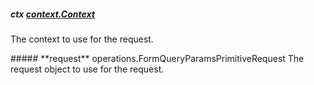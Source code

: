 
##### **ctx** [context.Context](https://pkg.go.dev/context#Context)
The context to use for the request.

<Collapsible>
    ##### **request** operations.FormQueryParamsPrimitiveRequest
    The request object to use for the request.
    <Collapsible.Break/>
    <FormQueryParamsPrimitiveRequest/>
</Collapsible>

